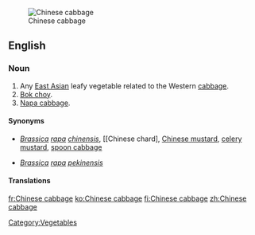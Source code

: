 [[Image:Bokchoy.jpg|thumb|Chinese cabbage]]
==English==

===Noun===
{{en-noun|sg=[[Chinese]] [[cabbage]]|-|s}}

# Any [[East Asian]] leafy vegetable related to the Western [[cabbage]].
# [[bok choy|Bok choy]].
# [[napa cabbage|Napa cabbage]].

====Synonyms====
* {{sense|bok choy}} ''[[Brassica]] [[rapa]] [[chinensis]]'', [[Chinese chard], [[Chinese mustard]], [[celery mustard]], [[spoon cabbage]]
* {{sense|napa cabbage}} ''[[Brassica]] [[rapa]] [[pekinensis]]''

====Translations====
{{trans-see|bok choy}}
{{trans-see|napa cabbage}}

[[Category:Vegetables]]

[[fr:Chinese cabbage]]
[[ko:Chinese cabbage]]
[[fi:Chinese cabbage]]
[[zh:Chinese cabbage]]